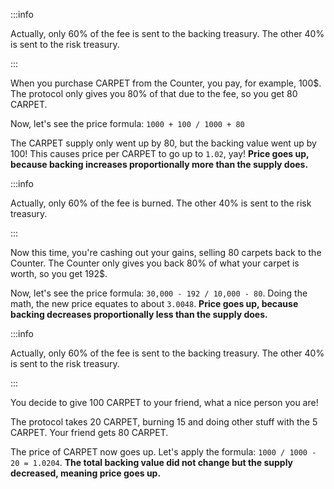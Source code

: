 
<Tabs>
  <TabItem value="buy" label="Buy" default>

<Assumption
  backing="10,000"
  supply="10,000"
  tax="20"
  taxType="buy/sell"
  price="1"
  feeSentToBacking="15"
  doneWithFee="is sent to the Backing Treasury."
/>

:::info

Actually, only 60% of the fee is sent to the backing treasury. The other 40% is sent to the risk treasury.

:::

When you purchase CARPET from the Counter, you pay, for example, 100$. The protocol only gives you 80% of that due to the fee, so you get 80 CARPET.

Now, let's see the price formula: `1000 + 100 / 1000 + 80`

The CARPET supply only went up by 80, but the backing value went up by 100! This causes price per CARPET to go up to `1.02`, yay! **Price goes up, because backing increases proportionally more than the supply does.**

  </TabItem>
  <TabItem value="sell" label="Sell">

<Assumption
  backing="30,000"
  supply="10,000"
  tax="20"
  taxType="buy/sell"
  price="3"
  feeSentToBacking="15"
  doneWithFee="is burned."
/>

:::info

Actually, only 60% of the fee is burned. The other 40% is sent to the risk treasury.

:::

Now this time, you're cashing out your gains, selling 80 carpets back to the Counter. The Counter only gives you back 80% of what your carpet is worth, so you get 192$.

Now, let's see the price formula: `30,000 - 192 / 10,000 - 80`. Doing the math, the new price equates to about `3.0048`. **Price goes up, because backing decreases proportionally less than the supply does.**

  </TabItem>
  <TabItem value="transfer" label="Transfer">

<Assumption
  backing="10,000"
  supply="10,000"
  tax="20"
  taxType="buy/sell"
  price="1"
  feeSentToBacking="15"
  doneWithFee="is burned."
/>

:::info

Actually, only 60% of the fee is sent to the backing treasury. The other 40% is sent to the risk treasury.

:::

You decide to give 100 CARPET to your friend, what a nice person you are!

The protocol takes 20 CARPET, burning 15 and doing other stuff with the 5 CARPET. Your friend gets 80 CARPET.

The price of CARPET now goes up. Let's apply the formula: `1000 / 1000 - 20 = 1.0204`. **The total backing value did not change but the supply decreased, meaning price goes up.**

  </TabItem>
</Tabs>
